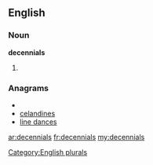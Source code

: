 ==English==

===Noun===
'''decennials'''

# {{plural of|[[decennial]]}}

===Anagrams===
* {{alphagram|acdeeilnns}}
* [[celandines#English|celandines]]
* [[line dances#English|line dances]]


[[Category:English plurals]]

[[ar:decennials]]
[[fr:decennials]]
[[my:decennials]]
